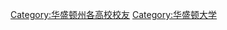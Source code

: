 {{Catnav|頁面分類|人物|校友|大學校友|美國大學校友}}

{{catmore|華盛頓大學}}
{{Commonscat|Alumni of the University of Washington}}

[[Category:华盛顿州各高校校友|Category:华盛顿州各高校校友]]
[[Category:华盛顿大学|Category:华盛顿大学]]